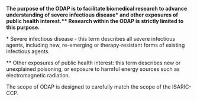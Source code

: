 **The purpose of the ODAP is to facilitate biomedical research to advance understanding of severe infectious disease\* and other exposures of public health interest.\*\* Research within the ODAP is strictly limited to this purpose.**

\* Severe infectious disease - this term describes all severe infectious agents, including new, re-emerging or therapy-resistant forms of existing infectious agents.

\*\* Other exposures of public health interest: this term describes new or unexplained poisoning, or exposure to harmful energy sources such as electromagnetic radiation.

The scope of ODAP is designed to carefully match the scope of the ISARIC-CCP.


